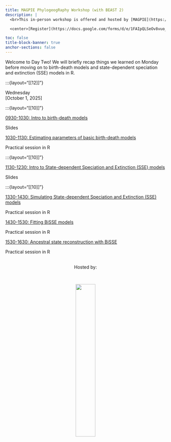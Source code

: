 ```yaml
---
title: MAGPIE PhylogeogRaphy Workshop (with BEAST 2)
description: |
  <br>This in-person workshop is offered and hosted by [MAGPIE](https://www.sfu.ca/magpie.html) in the Department of Mathematics at Simon Fraser University.   

  <center>[Register](https://docs.google.com/forms/d/e/1FAIpQLSeOv8vuo_HdsrBvmoONwcjoCHNAPPXnRvYSXVJmDQBSgpsrJw/viewform?usp=dialog){.btn .btn-outline-primary}</center>

toc: false
title-block-banner: true
anchor-sections: false
---
```


Welcome to Day Two! We will briefly recap things we learned on Monday before moving on to birth-death models and state-dependent speciation and extinction (SSE) models in R.


<!-- ================= Day 2 ================= -->
:::{layout="[[12]]"}

:::{.date}
Wednesday<br>[October 1, 2025]
:::

:::{layout="[[10]]"}

:::{.card .mb-3}
:::{.card-body}
[0930-1030: Intro to birth-death models](topics/sse_models/birth_death_models.pdf){.card-title .stretched-link}

:::{.text-muted}
Slides
:::
:::
:::

:::{.card .mb-3}
:::{.card-body}
[1030-1130: Estimating parameters of basic birth-death models](topics/sse_models/fit_bd.qmd){.card-title .stretched-link}

:::{.text-muted}
Practical session in R
:::
:::
:::


:::{layout="[[10]]"}

:::{.card .mb-3}
:::{.card-body}
[1130-1230: Intro to State-dependent Speciation and Extinction (SSE) models](topics/sse_models/sse_models.pdf){.card-title .stretched-link}

:::{.text-muted}
Slides
:::
:::
:::

:::{layout="[[10]]"}

:::{.card .mb-3}
:::{.card-body}
[1330-1430: Simulating State-dependent Speciation and Extinction (SSE) models](topics/sse_models/sim_sse.qmd){.card-title .stretched-link}

:::{.text-muted}
Practical session in R
:::
:::
:::

:::{.card .mb-3}
:::{.card-body}
[1430-1530: Fitting BiSSE models](topics/sse_models/fit_bisse.qmd){.card-title .stretched-link}

:::{.text-muted}
Practical session in R
:::
:::
:::

:::{.card .mb-3}
:::{.card-body}
[1530-1630: Ancestral state reconstruction with BiSSE](topics/sse_models/asr_bisse.qmd){.card-title .stretched-link}

:::{.text-muted}
Practical session in R
:::
:::
:::


<!--
Can repeat for more days and sessions...
-->

<!--
<br><br>
![](img/duck_coffee.png){fig-alt="front logo"}
-->

<br>
<center>Hosted by:</center>
<br>

<center>![](img/magpieLogo/lightBackground/transparentcircle_darktext.png){fig-alt="host logo" width="35%"}</center>
